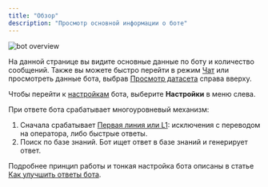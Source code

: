 ```yaml
---
title: "Обзор"
description: "Просмотр основной информации о боте"
---
```


<img src="/images/overview.png" alt="bot overview" />

На данной странице вы видите основные данные по боту и количество сообщений. Также вы можете быстро перейти в режим [Чат](/lk/chat) или просмотреть данные бота, выбрав [Просмотр датасета](/lk/dataset) справа вверху.

Чтобы перейти к [настройкам](/lk/settings) бота, выберите **Настройки** в меню слева.

При ответе бота срабатывает многоуровневый механизм:
1. Cначала срабатывает [Первая линия или L1](/lk/l1): исключения с переводом на оператора, либо быстрые ответы.
3. Поиск по базе знаний. Бот ищет ответ в базе знаний и генерирует ответ.

Подробнее принцип работы и тонкая настройка бота описаны в статье [Как улучшить ответы бота](/lk/tune).
